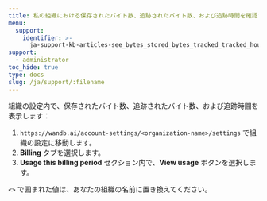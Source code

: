 ```yaml
---
title: 私の組織における保存されたバイト数、追跡されたバイト数、および追跡時間を確認するにはどうすればいいですか？
menu:
  support:
    identifier: >-
      ja-support-kb-articles-see_bytes_stored_bytes_tracked_tracked_hours_organization
support:
  - administrator
toc_hide: true
type: docs
slug: /ja/support/:filename
---
```

組織の設定内で、保存されたバイト数、追跡されたバイト数、および追跡時間を表示します：

1. `https://wandb.ai/account-settings/<organization-name>/settings` で組織の設定に移動します。
2. **Billing** タブを選択します。
3. **Usage this billing period** セクション内で、**View usage** ボタンを選択します。

`<>` で囲まれた値は、あなたの組織の名前に置き換えてください。